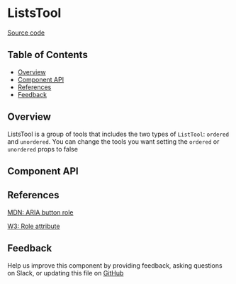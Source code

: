 
# ListsTool

[Source code](https://github.com/leemonade/bubbles/tree/main/packages/editors/src/tool/ListsTool/ListsTool.js)

## Table of Contents

<!-- START doctoc generated TOC please keep comment here to allow auto update -->
<!-- DON'T EDIT THIS SECTION, INSTEAD RE-RUN doctoc TO UPDATE -->

- [Overview](#overview)
- [Component API](#component-api)
- [References](#references)
- [Feedback](#feedback)

## Overview

ListsTool is a group of tools that includes the two types of `ListTool`: `ordered` and `unordered`. You can change the tools you want setting
the `ordered` or `unordered` props to false

## Component API

<Preview>
  <Story id="atom-tool-liststool--playground" />
</Preview>

<Props of={ListsTool} />

## References

[MDN: ARIA button role](https://developer.mozilla.org/en-US/docs/Web/Accessibility/ARIA/Roles/button_role)

[W3: Role attribute](https://www.w3.org/WAI/PF/HTML/wiki/RoleAttribute)

## Feedback

Help us improve this component by providing feedback, asking questions on Slack, or updating this file on
[GitHub](https://github.com/leemonade/bubbles/edit/main/packages/editors/src/tool/ListsTool/ListsTool.mdx)
